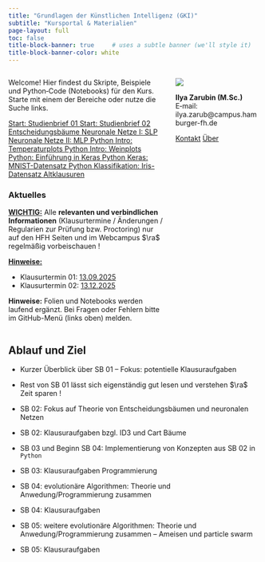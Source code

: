 ```yaml
---
title: "Grundlagen der Künstlichen Intelligenz (GKI)"
subtitle: "Kursportal & Materialien"
page-layout: full
toc: false
title-block-banner: true     # uses a subtle banner (we'll style it)
title-block-banner-color: white
---
```


::: {.columns}
::: {.column width="65%"}

Welcome! Hier findest du Skripte, Beispiele und Python‑Code (Notebooks) für den Kurs. Starte mit einem der Bereiche oder nutze die Suche links.

<div class="home-cta">
  <a class="btn btn-primary btn-cta" href="./include/01_01_einfuehrung_kuenstliche_intelligenz.qmd">
    Start: Studienbrief 01
  </a>
  <a class="btn btn-outline-primary btn-cta" href="./include/02_01_grundlagen_und_definitionen.qmd">
    Start: Studienbrief 02
  </a>
  <a class="btn btn-outline-primary btn-cta" href="./include/02_02_entscheidungsbaeume.qmd">
    Entscheidungsbäume
  </a>
  <a class="btn btn-outline-primary btn-cta" href="./include/02_03_SLP.qmd">
    Neuronale Netze I: SLP
  </a>
  <a class="btn btn-outline-primary btn-cta" href="./include/02_04_MLP.qmd">
    Neuronale Netze II: MLP
  </a>
  <a class="btn btn-outline-primary btn-cta" href="./include/03_00_plots_allgemein.ipynb">
    Python Intro: Temperaturplots
  </a>
  <a class="btn btn-outline-primary btn-cta" href="./include/03_01_weinplots.ipynb">
    Python Intro: Weinplots
  </a>
  </a>
  <a class="btn btn-outline-primary btn-cta" href="./include/03_02_labeln_datenvorbereitung.ipynb">
    Python: Einführung in Keras
  </a>
  <a class="btn btn-outline-primary btn-cta" href="./include/03_03_mnist_structured.ipynb">
    Python Keras: MNIST-Datensatz
  </a>
  <a class="btn btn-outline-primary btn-cta" href="./include/03_04_iris_structured.ipynb">
    Python Klassifikation: Iris-Datensatz
  </a>
  <a class="btn btn-outline-secondary btn-cta" href="include/99_altklausuren_A1.qmd">
    Altklausuren
  </a>
</div>


### Aktuelles {.mt-4}

::: {.callout-important}
[**WICHTIG:**]{.underline} Alle **relevanten und verbindlichen Informationen** (Klausurtermine / Änderungen / Regularien zur Prüfung bzw. Proctoring) nur auf den HFH Seiten und im Webcampus $\ra$ regelmäßig vorbeischauen !
:::

::: {.callout-caution}
[**Hinweise:**]{.underline}

- Klausurtermin 01: [13.09.2025]{.underline .ctl}
- Klausurtermin 02: [13.12.2025]{.underline .ctl}
:::

::: {.callout-tip}
**Hinweise:** Folien und Notebooks werden laufend ergänzt. Bei Fragen oder Fehlern bitte im GitHub-Menü (links oben) melden.
:::


:::
::: {.column width="35%"}

![](assets/logo_hfh.png){.home-logo}

**Ilya Zarubin (M.Sc.)**  
E‑mail: ilya.zarub@campus.hamburger-fh.de

<div class="d-flex gap-2 mt-2">
  <a class="btn btn-sm btn-outline-secondary" href="mailto:ilya.zarub@campus.hamburger-fh.de">Kontakt</a>
  <a class="btn btn-sm btn-outline-secondary" href="https://github.com/ilyaZar/">Über</a>
</div>

:::
:::


## Ablauf und Ziel

\fns 

- Kurzer Überblick über SB 01 -- Fokus: potentielle Klausuraufgaben
- Rest von SB 01 lässt sich eigenständig gut lesen und verstehen $\ra$ 
Zeit sparen !

- SB 02: Fokus auf Theorie von Entscheidungsbäumen und neuronalen Netzen
- SB 02: Klausuraufgaben bzgl. ID3 und Cart Bäume

- SB 03 und Beginn SB 04: Implementierung von Konzepten aus SB 02 in `Python`
- SB 03: Klausuraufgaben Programmierung

- SB 04: evolutionäre Algorithmen: Theorie und Anwedung/Programmierung zusammen
- SB 04: Klausuraufgaben

- SB 05: weitere evolutionäre Algorithmen: Theorie und Anwedung/Programmierung zusammen -- Ameisen und particle swarm
- SB 05: Klausuraufgaben
